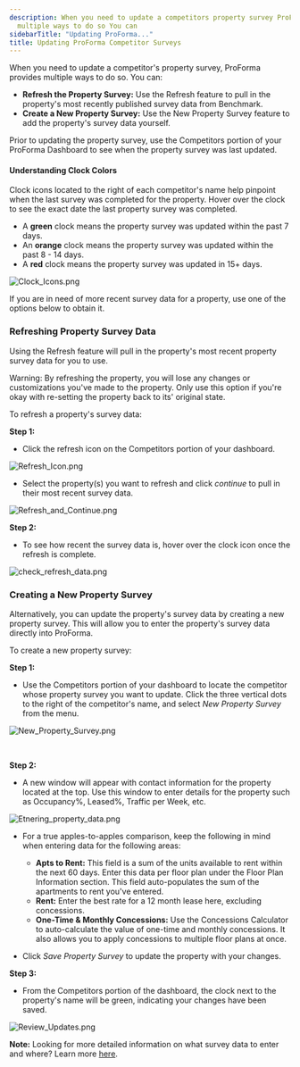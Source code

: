 ```yaml
---
description: When you need to update a competitors property survey ProForma provides
  multiple ways to do so You can
sidebarTitle: "Updating ProForma..."
title: Updating ProForma Competitor Surveys
---
```


When you need to update a competitor's property survey, ProForma provides multiple ways to do so. You can:


* **Refresh the Property Survey:** Use the Refresh feature to pull in the property's most recently published survey data from Benchmark.
* **Create a New Property Survey:** Use the New Property Survey feature to add the property's survey data yourself.


Prior to updating the property survey, use the Competitors portion of your ProForma Dashboard to see when the property survey was last updated. 


#### Understanding Clock Colors


Clock icons located to the right of each competitor's name help pinpoint when the last survey was completed for the property. Hover over the clock to see the exact date the last property survey was completed. 


* A **green** clock means the property survey was updated within the past 7 days.
* An **orange** clock means the property survey was updated within the past 8 - 14 days.
* A **red** clock means the property survey was updated in 15+ days.


<Frame caption="Competitor survey data table displaying occupancy, rent, and other metrics.">
  <img src="/images/radix/eb17a3901c230a61a744e78e861ebab67931a553.png" alt="Clock_Icons.png" />
</Frame>


If you are in need of more recent survey data for a property, use one of the options below to obtain it. 


### Refreshing Property Survey Data


Using the Refresh feature will pull in the property's most recent property survey data for you to use.


Warning: By refreshing the property, you will lose any changes or customizations you've made to the property. Only use this option if you're okay with re-setting the property back to its' original state. 


To refresh a property's survey data:


**Step 1:**


* Click the refresh icon on the Competitors portion of your dashboard.


<Frame caption="Competitor survey data table displaying occupancy, leased percentage, and rent information.">
  <img src="/images/radix/66c8304ff0b2e7c243cbb3abf16d950ff2ee5c61.png" alt="Refresh_Icon.png" />
</Frame>


* Select the property(s) you want to refresh and click *continue* to pull in their most recent survey data.


<Frame caption="Select properties to refresh and click &quot;Continue&quot; to proceed.">
  <img src="/images/radix/b360cf32c6922bbeddb759f4599f900fc20e7262.png" alt="Refresh_and_Continue.png" />
</Frame>


**Step 2:** 


* To see how recent the survey data is, hover over the clock icon once the refresh is complete.


<Frame caption="Competitor survey data table displaying occupancy, rent, and recent updates.">
  <img src="/images/radix/a3203a3b3cef6212a5dda43733a698835070ba67.png" alt="check_refresh_data.png" />
</Frame>


### Creating a New Property Survey


Alternatively, you can update the property's survey data by creating a new property survey. This will allow you to enter the property's survey data directly into ProForma.


To create a new property survey:


**Step 1:** 


* Use the Competitors portion of your dashboard to locate the competitor whose property survey you want to update. Click the three vertical dots to the right of the competitor's name, and select *New Property Survey* from the menu.


<Frame caption="Competitor survey table displaying occupancy, rent, and other property metrics.">
  <img src="/images/radix/af52932f2e09774996d83347643dacfeeefb28fe.png" alt="New_Property_Survey.png" />
</Frame>


 


**Step 2:** 


* A new window will appear with contact information for the property located at the top. Use this window to enter details for the property such as Occupancy%, Leased%, Traffic per Week, etc.


<Frame caption="Form for entering new property survey details, including contact info and floor plan data.">
  <img src="/images/radix/8dc6fc4146a781746e47534fcb2694db1074281d.png" alt="Etnering_property_data.png" />
</Frame>


* For a true apples-to-apples comparison, keep the following in mind when entering data for the following areas:  

	+ **Apts to Rent:** This field is a sum of the units available to rent within the next 60 days. Enter this data per floor plan under the Floor Plan Information section. This field auto-populates the sum of the apartments to rent you've entered.
	+ **Rent:** Enter the best rate for a 12 month lease here, excluding concessions.
	+ **One-Time & Monthly Concessions:** Use the Concessions Calculator to auto-calculate the value of one-time and monthly concessions. It also allows you to apply concessions to multiple floor plans at once.
* Click *Save Property Survey* to update the property with your changes.


**Step 3:**


* From the Competitors portion of the dashboard, the clock next to the property's name will be green, indicating your changes have been saved.


<Frame caption="Competitor survey data table displaying occupancy, leasing, rent, and other metrics.">
  <img src="/images/radix/4a637ec015bc234a816db590cf80926015d57011.png" alt="Review_Updates.png" />
</Frame>



**Note:** Looking for more detailed information on what survey data to enter and where? Learn more [here](kb://article/zendesk:radix:15009854173069).